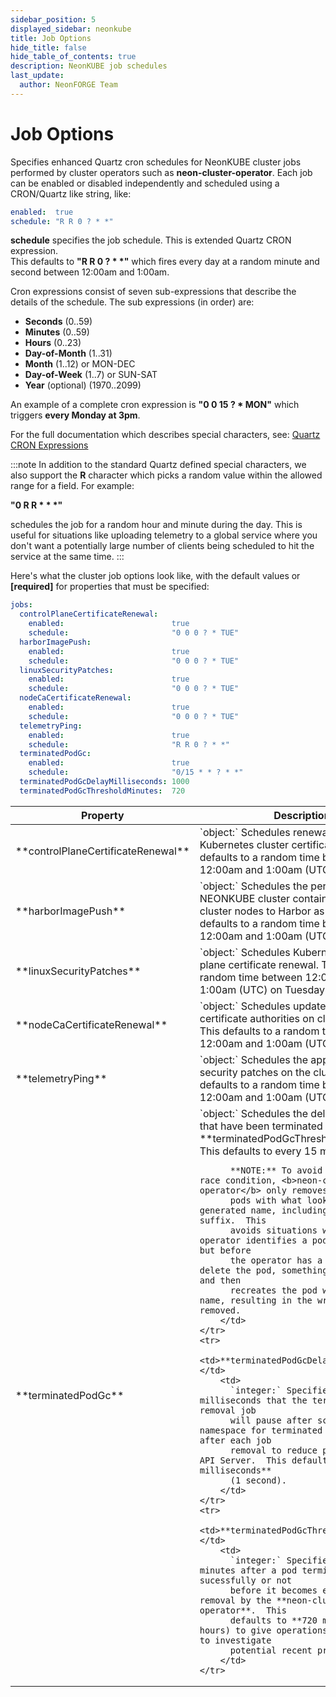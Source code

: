 ```yaml
---
sidebar_position: 5
displayed_sidebar: neonkube
title: Job Options
hide_title: false
hide_table_of_contents: true
description: NeonKUBE job schedules
last_update:
  author: NeonFORGE Team
---
```



# Job Options

Specifies enhanced Quartz cron schedules for NeonKUBE cluster jobs performed by
cluster operators such as **neon-cluster-operator**. Each job can be enabled or
disabled independently and scheduled using a CRON/Quartz like string, like:

```yaml
enabled:  true
schedule: "R R 0 ? * *"
```

**schedule** specifies the job schedule. This is extended Quartz CRON
expression.  
This defaults to **"R R 0 ? \* \*"** which fires every day at a random minute
and second between 12:00am and 1:00am.

Cron expressions consist of seven sub-expressions that describe the details of
the schedule. The sub expressions (in order) are:

- **Seconds** (0..59)
- **Minutes** (0..59)
- **Hours** (0..23)
- **Day-of-Month** (1..31)
- **Month** (1..12) or MON-DEC
- **Day-of-Week** (1..7) or SUN-SAT
- **Year** (optional) (1970..2099)

An example of a complete cron expression is **"0 0 15 ? \* MON"** which triggers
**every Monday at 3pm**.

For the full documentation which describes special characters, see:
[Quartz CRON Expressions](https://www.quartz-scheduler.net/documentation/quartz-3.x/tutorial/crontriggers.html#cron-expressions)

:::note
In addition to the standard Quartz defined special characters, we also support
the <b>R</b> character which picks a random value within the allowed range for a
field. For example:

<b>"0 R R * * *"</b>

schedules the job for a random hour and minute during the day. This is useful
for situations like uploading telemetry to a global service where you don't want
a potentially large number of clients being scheduled to hit the service at the
same time.
:::

Here's what the cluster job options look like, with the default values or
**[required]** for properties that must be specified:

```yaml
jobs:
  controlPlaneCertificateRenewal:
    enabled:                        true
    schedule:                       "0 0 0 ? * TUE"
  harborImagePush:
    enabled:                        true
    schedule:                       "0 0 0 ? * TUE"
  linuxSecurityPatches:
    enabled:                        true
    schedule:                       "0 0 0 ? * TUE"
  nodeCaCertificateRenewal:
    enabled:                        true
    schedule:                       "0 0 0 ? * TUE"
  telemetryPing:
    enabled:                        true
    schedule:                       "R R 0 ? * *"
  terminatedPodGc:
    enabled:                        true
    schedule:                       "0/15 * * ? * *"
  terminatedPodGcDelayMilliseconds: 1000
  terminatedPodGcThresholdMinutes:  720
```

<table>
    <thead>
        <th>Property</th>
        <th>Description</th>
    </thead>
    <tr>
        <td>**controlPlaneCertificateRenewal**</td>
        <td>
          `object:` Schedules renewal of the Kubernetes cluster certificate.  This defaults
          to a random time between 12:00am and 1:00am (UTC) on Tuesdays.
        </td>
    </tr>
    <tr>
        <td>**harborImagePush**</td>
        <td>
          `object:` Schedules the persisting of NEONKUBE cluster container images from
          cluster nodes to Harbor as required.  This defaults to a random time between
          12:00am and 1:00am (UTC) on Tuesdays.
        </td>
    </tr>
    <tr>
        <td>**linuxSecurityPatches**</td>
        <td>
          `object:` Schedules Kubernetes control plane certificate renewal.   This defaults
          to a random time between 12:00am and 1:00am (UTC) on Tuesdays.
        </td>
    </tr>
    <tr>
        <td>**nodeCaCertificateRenewal**</td>
        <td>
          `object:` Schedules updates of the public certificate authorities on cluster nodes.
          This defaults to a random time between 12:00am and 1:00am (UTC) on Tuesdays.
        </td>
    </tr>
    <tr>
        <td>**telemetryPing**</td>
        <td>
          `object:` Schedules the application of Linux security patches on the cluster nodes.
          This defaults to a random time between 12:00am and 1:00am (UTC) on Tuesdays.
        </td>
    </tr>
    <tr>
        <td>**terminatedPodGc**</td>
        <td>
          `object:` Schedules the deletion of pods that have been terminated for at least
          **terminatedPodGcThresholdMinutes**.  This defaults to every 15 minutes.

          **NOTE:** To avoid a potential race condition, <b>neon-cluster-operator</b> only removes
          pods with what looks like a generated name, including a unique ID suffix.  This
          avoids situations where the operator identifies a pod to be deleted but before
          the operator has a chance to delete the pod, something else deletes and then
          recreates the pod with the same name, resulting in the wrong pod being removed.
        </td>
    </tr>
    <tr>
        <td>**terminatedPodGcDelayMilliseconds**</td>
        <td>
          `integer:` Specifies the delay in milliseconds that the terminated pod removal job
          will pause after scanning a namespace for terminated jobs and also after each job
          removal to reduce pressure on the API Server.  This defaults to **1000 milliseconds**
          (1 second).
        </td>
    </tr>
    <tr>
        <td>**terminatedPodGcThresholdMinutes**</td>
        <td>
          `integer:` Specifies the number of minutes after a pod terminates sucessfully or not
          before it becomes eligible for removal by the **neon-cluster-operator**.  This
          defaults to **720 minutes** (12 hours) to give operations teams a chance to investigate
          potential recent problems.
        </td>
    </tr>
</table>
